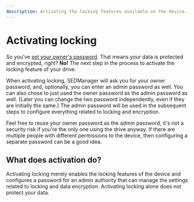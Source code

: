 ```yaml
---
description: Activating the locking features available on the device.
---
```


# Activating locking

So you've [set your owner's password](docs/usage/configuration/take_ownership.mdx). That means your data is protected and encrypted, right? **No!** The next step in the process to activate the locking feature of your drive.

When activating locking, SEDManager will ask you for your owner password, and, optionally, you can enter an admin password as well. You can also chose to just used the owner password as the admin password as well. (Later you can change the two password independently, even if they are initially the same.) The admin password will be used in the subsequent steps to configure everything related to locking and encryption.

Feel free to reuse your owner password as the admin password, it's not a security risk if you're the only one using the drive anyway. If there are multiple people with different permissions to the device, then configuring a separate password can be a good idea.

## What does activation do?

Activating locking merely enables the locking features of the device and configures a password for an admin authority that can manage the settings related to locking and data encryption. Activating locking alone does not protect your data.

